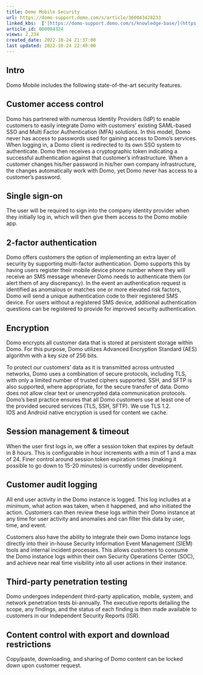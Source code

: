 ```yaml
---
title: Domo Mobile Security
url: https://domo-support.domo.com/s/article/360043428233
linked_kbs:  ['[https://domo-support.domo.com/s/knowledge-base/](https://domo-support.domo.com/s/knowledge-base/)', '[https://domo-support.domo.com/s/](https://domo-support.domo.com/s/)', '[https://domo-support.domo.com/s/topic/0TO5w000000ZamsGAC](https://domo-support.domo.com/s/topic/0TO5w000000ZamsGAC)', '[https://domo-support.domo.com/s/topic/0TO5w000000ZancGAC](https://domo-support.domo.com/s/topic/0TO5w000000ZancGAC)', '[https://domo-support.domo.com/s/article/360043428233](https://domo-support.domo.com/s/article/360043428233)', '[https://domo-support.domo.com/s/topic/0TO5w000000ZancGAC/domo-mobile](https://domo-support.domo.com/s/topic/0TO5w000000ZancGAC/domo-mobile)', '[https://domo-support.domo.com/s/article/360043429933](https://domo-support.domo.com/s/article/360043429933)', '[https://domo-support.domo.com/s/article/360043429953](https://domo-support.domo.com/s/article/360043429953)', '[https://domo-support.domo.com/s/article/360042925494](https://domo-support.domo.com/s/article/360042925494)', '[https://domo-support.domo.com/s/article/360043429913](https://domo-support.domo.com/s/article/360043429913)', '[https://domo-support.domo.com/s/article/4408174643607](https://domo-support.domo.com/s/article/4408174643607)', '[https://domo-support.domo.com/s/login/](https://domo-support.domo.com/s/login/)']
article_id: 000004324
views: 2,234
created_date: 2022-10-24 21:37:00
last updated: 2022-10-24 22:40:00
---
```




Intro
-----


Domo Mobile includes the following state-of-the-art security features. 


Customer access control
-----------------------


Domo has partnered with numerous Identity Providers (IdP) to enable customers to easily integrate Domo with customers’ existing SAML-based SSO and Multi Factor Authentication (MFA) solutions. In this model, Domo never has access to passwords used for gaining access to Domo’s services. When logging in, a Domo client is redirected to its own SSO system to authenticate. Domo then receives a cryptographic token indicating a successful authentication against that customer’s infrastructure. When a customer changes his/her password in his/her own company infrastructure, the changes automatically work with Domo, yet Domo never has access to a customer’s password.


Single sign-on
--------------


The user will be required to sign into the company identity provider when they initially log in, which will then give them access to the Domo mobile app.  


2-factor authentication
-----------------------


Domo offers customers the option of implementing an extra layer of security by supporting multi-factor authentication. Domo supports this by having users register their mobile device phone number where they will receive an SMS message whenever Domo needs to authenticate them (or alert them of any discrepancy). In the event an authentication request is identified as anomalous or matches one or more elevated risk factors, Domo will send a unique authentication code to their registered SMS device. For users without a registered SMS device, additional authentication questions can be registered to provide for improved security authentication.


Encryption
----------


Domo encrypts all customer data that is stored at persistent storage within Domo. For this purpose, Domo utilizes Advanced Encryption Standard (AES) algorithm with a key size of 256 bits.


To protect our customers’ data as it is transmitted across untrusted networks, Domo uses a combination of secure protocols, including TLS, with only a limited number of trusted ciphers supported. SSH, and SFTP is also supported, where appropriate, for the secure transfer of data. Domo does not allow clear text or unencrypted data communication protocols. Domo’s best practice ensures that all Domo customers use at least one of the provided secured services (TLS, SSH, SFTP). We use TLS 1.2.  
IOS and Android native encryption is used for content we cache. 


Session management & timeout
----------------------------


When the user first logs in, we offer a session token that expires by default in 8 hours. This is configurable in hour increments with a min of 1 and a max of 24. Finer control around session token expiration times (making it possible to go down to 15-20 minutes) is currently under development.


Customer audit logging
----------------------


All end user activity in the Domo instance is logged. This log includes at a minimum, what action was taken, when it happened, and who initiated the action. Customers can then review these logs within their Domo instance at any time for user activity and anomalies and can filter this data by user, time, and event.


Customers also have the ability to integrate their own Domo instance logs directly into their in-house Security Information Event Management (SIEM) tools and internal incident processes. This allows customers to consume the Domo instance logs within their own Security Operations Center (SOC), and achieve near real time visibility into all user actions in their instance.


Third-party penetration testing
-------------------------------


Domo undergoes independent third-party application, mobile, system, and network penetration tests bi-annually. The executive reports detailing the scope, any findings, and the status of each finding is then made available to customers in our Independent Security Reports (ISR).


Content control with export and download restrictions
-----------------------------------------------------


Copy/paste, downloading, and sharing of Domo content can be locked down upon customer request.

